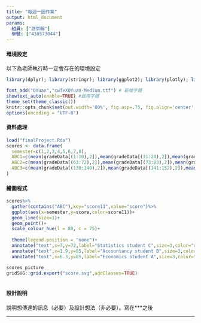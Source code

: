 ---
title: "每週一圖作業"
output: html_document
params:
  組員: ["游崇翰"]  
  學號: ["410573044"]
---

#### 環境設定

以下為老師執行時一定會存在的環境設定
```{r basic setup, message=FALSE, echo=TRUE, eval=T}
library(dplyr); library(stringr); library(ggplot2); library(plotly); library(lubridate); library(readr); library(tidyr); library(showtext)

font_add("QYuan","cwTeXQYuan-Medium.ttf") # 新增字體
showtext_auto(enable=TRUE) #啟用字體
theme_set(theme_classic())
knitr::opts_chunk$set(out.width='80%', fig.asp=.75, fig.align='center', fig.showtext=T)
options(encoding = "UTF-8")
```

#### 資料處理

```{r data cleaning, echo=TRUE, eval=T}
load("finalProject.Rda")
scores <- data.frame(
  semester=c(1,2,3,4,5,6,7,8),
  ABC1=c(mean(gradeData[(1:10),2]),mean(gradeData[(11:20),2]),mean(gradeData[(21:27),2]),mean(gradeData[(28:35),2]),mean(gradeData[(36:43),2]),mean(gradeData[(44:51),2]),mean(gradeData[(52:57),2]),mean(gradeData[(58:62),2])),
  ABC2=c(mean(gradeData[(63:72),2]),mean(gradeData[(73:83),2]),mean(gradeData[(84:93),2]),mean(gradeData[(94:103),2]),mean(gradeData[(104:111),2]),mean(gradeData[(112:119),2]),mean(gradeData[(120:125),2]),mean(gradeData[(126:129),2])),
  ABC3=c(mean(gradeData[(130:140),2]),mean(gradeData[(141:152),2]),mean(gradeData[(153:161),2]),mean(gradeData[(162:169),2]),mean(gradeData[(170:175),2]),mean(gradeData[(176:181),2]),mean(gradeData[(182:186),2]),mean(gradeData[(187:190),2]))
)
```

#### 繪圖程式

```{r graph, echo=T, eval=T}

scores%>%
  gather(contains("ABC"),key="score11",value="score")%>%
  ggplot(aes(x=semester,y=score,color=score11))+
  geom_line(size=1)+
  geom_point()+
  scale_colour_hue(l = 80, c = 75)+
 
  theme(legend.position = "none")+
  annotate("text",x=7,y=72,label="Statistics student C",size=3,color="red")+
  annotate("text",x=1.9,y=85,label="Accountancy student B",size=3,color="blue")+
  annotate("text",x=6.3,y=85,label="Economics student A",size=3,color="#00AA00") ->scores_picture

scores_picture
gridSVG::grid.export("score.svg",addClasses=TRUE)
  
```


#### 設計說明
說明想傳達的訊息（必要）及設計想法（非必要）。寫在***之後

*** 

